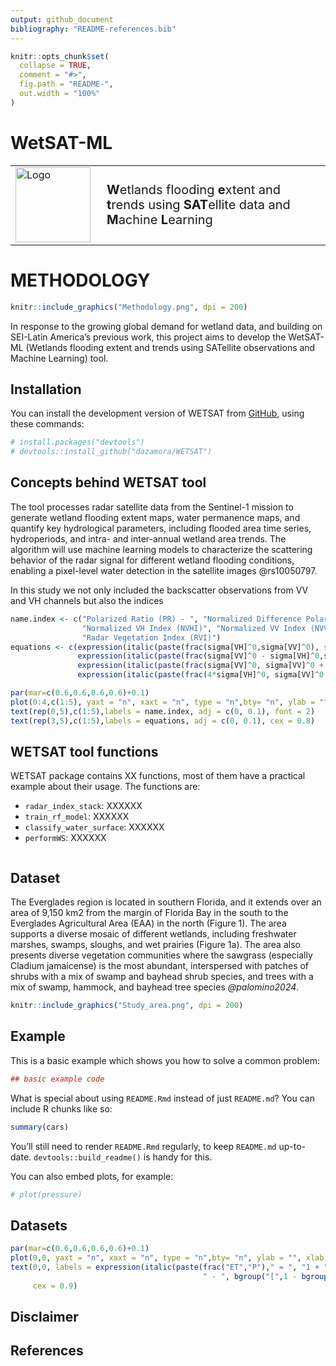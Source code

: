 ```yaml
---
output: github_document
bibliography: "README-references.bib"
---
```


<!-- README.md is generated from README.Rmd. Please edit that file -->

```r
knitr::opts_chunk$set(
  collapse = TRUE,
  comment = "#>",
  fig.path = "README-",
  out.width = "100%"
)
```

# WetSAT-ML
<!-- <img src="WETSAT-ML_icon.png" alt="Logo" width="40"/> **W**etlands flooding **e**xtent and **t**rends using **SAT**ellite data and **M**achine **L**earning 
Esta linea es un ensayo para incluir el logo al lado del título
-->

<div align="center">

<table>
<tr>
  <td><img src="WETSAT-ML_icon.png" alt="Logo" width="120"></td>
  <td style="vertical-align: middle; padding-left: 18px;">
    <span style="font-size: 20px;">
      <strong>W</strong>etlands flooding <strong>e</strong>xtent and <strong>t</strong>rends using <strong>SAT</strong>ellite data and <strong>M</strong>achine <strong>L</strong>earning
    </span>
  </td>
</tr>
</table>

</div>

<!-- El siguiente fragmento es para incluir la imagen del logo grande en el readme, lo tengo comentado porque lo incluí arriba en el titulo
```r
knitr::include_graphics("WETSAT-ML_icon.png")

```
 -->
 
# METHODOLOGY



```r
knitr::include_graphics("Methodology.png", dpi = 200)
```

<!-- badges: start -->
<!-- badges: end -->

In response to the growing global demand for wetland data, and building on SEI-Latin America’s previous work, this project aims to develop the WetSAT-ML (Wetlands flooding extent and trends using SATellite observations and Machine Learning) tool. 

## Installation

You can install the development version of WETSAT from [GitHub](https://github.com/), using these commands:

```r
# install.packages("devtools")
# devtools::install_github("dazamora/WETSAT")
```

## Concepts behind WETSAT tool
The tool  processes radar satellite data from the Sentinel-1 mission to generate wetland flooding extent maps, water permanence maps, and quantify key hydrological parameters, including flooded area time series, hydroperiods, and intra- and inter-annual wetland area trends. The algorithm will use machine learning models to characterize the scattering behavior of the radar signal for different wetland flooding conditions, enabling a pixel-level water detection in the satellite images @rs10050797.

In this study we not only included the backscatter observations from VV and VH channels but also the indices 

```r
name.index <- c("Polarized Ratio (PR) - ", "Normalized Difference Polarized Index (NDPI)",
                "Normalized VH Index (NVHI)", "Normalized VV Index (NVVI)", 
                "Radar Vegetation Index (RVI)")
equations <- c(expression(italic(paste(frac(sigma[VH]^0,sigma[VV]^0), sep = ""))),
               expression(italic(paste(frac(sigma[VV]^0 - sigma[VH]^0,sigma[VV]^0 + sigma[VV]^0), sep =""))), expression(italic(paste(frac(sigma[VH]^0, sigma[VV]^0 + sigma[VV]^0), sep = ""))),
               expression(italic(paste(frac(sigma[VV]^0, sigma[VV]^0 + sigma[VV]^0)), sep="")),
               expression(italic(paste(frac(4*sigma[VH]^0, sigma[VV]^0 + sigma[VV]^0)), sep="")))

par(mar=c(0.6,0.6,0.6,0.6)+0.1)
plot(0:4,c(1:5), yaxt = "n", xaxt = "n", type = "n",bty= "n", ylab = "", xlab = "", ylim = c(0, 6))
text(rep(0,5),c(1:5),labels = name.index, adj = c(0, 0.1), font = 2)
text(rep(3,5),c(1:5),labels = equations, adj = c(0, 0.1), cex = 0.8) 

```    

## WETSAT tool functions
WETSAT package contains XX functions, most of them have a practical example about their usage. The functions are:

* `radar_index_stack`: XXXXXX
* `train_rf_model`: XXXXXX
* `classify_water_surface`: XXXXXX
* `performWS`: XXXXXX


```r

```

## Dataset
The Everglades region is located in southern Florida, and it extends over an area of 9,150 km2 from the margin of Florida Bay in the south to the Everglades Agricultural Area (EAA) in the north (Figure 1). The area supports a diverse mosaic of different wetlands, including freshwater marshes, swamps, sloughs, and wet prairies (Figure 1a). The area also presents diverse vegetation communities where the sawgrass (especially Cladium jamaicense) is the most abundant, interspersed with patches of shrubs with a mix of swamp and bayhead shrub species, and trees with a mix of swamp, hammock, and bayhead tree species *@palomino2024*.

```r
knitr::include_graphics("Study_area.png", dpi = 200)

```

## Example

This is a basic example which shows you how to solve a common problem:

```r

## basic example code
```

What is special about using `README.Rmd` instead of just `README.md`? You can include R chunks like so:

```r
summary(cars)
```

You'll still need to render `README.Rmd` regularly, to keep `README.md` up-to-date. `devtools::build_readme()` is handy for this.

You can also embed plots, for example:

```r
# plot(pressure)
```

## Datasets
```r
par(mar=c(0.6,0.6,0.6,0.6)+0.1)
plot(0,0, yaxt = "n", xaxt = "n", type = "n",bty= "n", ylab = "", xlab = "")
text(0,0, labels = expression(italic(paste(frac("ET","P")," = ", "1 + ", frac("PET","P"), 
                                           " - ", bgroup("[",1 - bgroup("(",frac("PET", "P"), ")")^(frac(1,1+alpha)), "]")^(1+alpha), "  [eq.2]", sep =""))), 
     cex = 0.9)
```

## Disclaimer


## References


